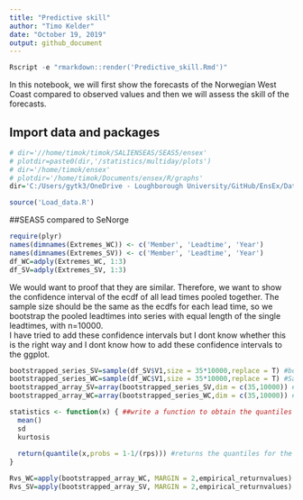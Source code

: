 ```yaml
---
title: "Predictive skill"
author: "Timo Kelder"
date: "October 19, 2019"
output: github_document 
---
```


```r
Rscript -e "rmarkdown::render('Predictive_skill.Rmd')"
```

In this notebook, we will first show the forecasts of the Norwegian West Coast compared to observed values and then we will assess the skill of the forecasts. 

## Import data and packages

```r
# dir='//home/timok/timok/SALIENSEAS/SEAS5/ensex'
# plotdir=paste0(dir,'/statistics/multiday/plots')
# dir='/home/timok/ensex'
# plotdir='/home/timok/Documents/ensex/R/graphs'
dir='C:/Users/gytk3/OneDrive - Loughborough University/GitHub/EnsEx/Data'

source('Load_data.R')
```

##SEAS5 compared to SeNorge

```r
require(plyr)
names(dimnames(Extremes_WC)) <- c('Member', 'Leadtime', 'Year')
names(dimnames(Extremes_SV)) <- c('Member', 'Leadtime', 'Year')
df_WC=adply(Extremes_WC, 1:3)
df_SV=adply(Extremes_SV, 1:3)

```

We would want to proof that they are similar. Therefore, we want to show the confidence interval of the ecdf of all lead times pooled together. The sample size should be the same as the ecdfs for each lead time, so we bootstrap the pooled leadtimes into series with equal length of the single leadtimes, with n=10000.  
I have tried to add these confidence intervals but I dont know whether this is the right way and I dont know how to add these confidence intervals to the ggplot.  
```r

bootstrapped_series_SV=sample(df_SV$V1,size = 35*10000,replace = T) #bootstraps the series of length equal to each lead time (875) with n= 10.000 
bootstrapped_series_WC=sample(df_WC$V1,size = 35*10000,replace = T) #Same for WC
bootstrapped_array_SV=array(bootstrapped_series_SV,dim = c(35,10000)) #Creates an array with 10.000 series of 875 values
bootstrapped_array_WC=array(bootstrapped_series_WC,dim = c(35,10000)) #Creates an array with 10.000 series of 875 values

statistics <- function(x) { ##write a function to obtain the quantiles for the ecdf distribution  
  mean()
  sd
  kurtosis
  
  return(quantile(x,probs = 1-1/(rps))) #returns the quantiles for the return values (1-1/return period)
}

Rvs_WC=apply(bootstrapped_array_WC, MARGIN = 2,empirical_returnvalues) #apply the ecdf function to each of the 10.000 series
Rvs_SV=apply(bootstrapped_array_SV, MARGIN = 2,empirical_returnvalues) #apply the ecdf function to each of the 10.000 series


```